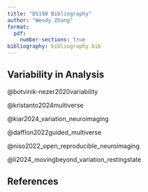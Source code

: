 ```yaml
---
title: "DS190 Bibliography"
author: "Wendy Zhang"
format:
  pdf:
    number-sections: true
bibliography: bibliography.bib
---
```


## Variability in Analysis


@botvinik-nezer2020variability

@kristanto2024multiverse

@kiar2024_variation_neuroimaging

@dafflon2022guided_multiverse

@niso2022_open_reproducible_neuroimaging

@li2024_movingbeyond_variation_restingstate

## References
